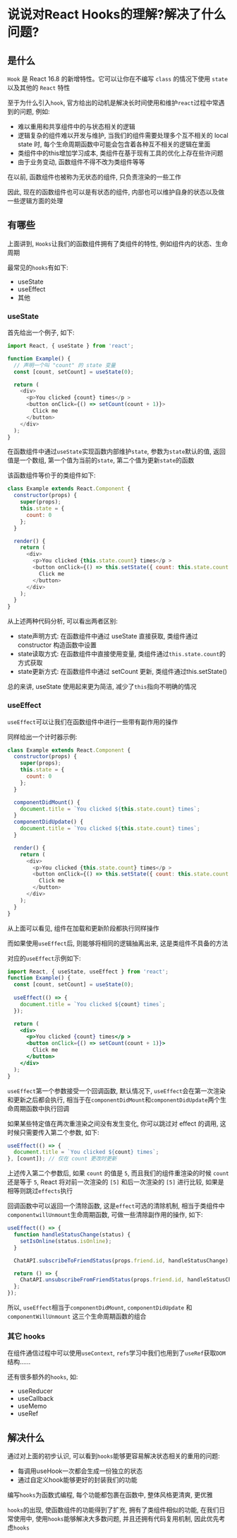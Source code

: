 # 说说对React Hooks的理解?解决了什么问题?

## 是什么

`Hook` 是 React 16.8 的新增特性。它可以让你在不编写 `class` 的情况下使用 `state` 以及其他的 `React` 特性

至于为什么引入`hook`, 官方给出的动机是解决长时间使用和维护`react`过程中常遇到的问题, 例如: 

- 难以重用和共享组件中的与状态相关的逻辑
- 逻辑复杂的组件难以开发与维护, 当我们的组件需要处理多个互不相关的 local state 时, 每个生命周期函数中可能会包含着各种互不相关的逻辑在里面
- 类组件中的this增加学习成本, 类组件在基于现有工具的优化上存在些许问题
- 由于业务变动, 函数组件不得不改为类组件等等

在以前, 函数组件也被称为无状态的组件, 只负责渲染的一些工作

因此, 现在的函数组件也可以是有状态的组件, 内部也可以维护自身的状态以及做一些逻辑方面的处理

## 有哪些

上面讲到, `Hooks`让我们的函数组件拥有了类组件的特性, 例如组件内的状态、生命周期

最常见的`hooks`有如下: 

- useState
- useEffect
- 其他

### useState

首先给出一个例子, 如下: 

```js
import React, { useState } from 'react';

function Example() {
  // 声明一个叫 "count" 的 state 变量
  const [count, setCount] = useState(0);

  return (
    <div>
      <p>You clicked {count} times</p >
      <button onClick={() => setCount(count + 1)}>
        Click me
      </button>
    </div>
  );
}
```

在函数组件中通过`useState`实现函数内部维护`state`, 参数为`state`默认的值, 返回值是一个数组, 第一个值为当前的`state`, 第二个值为更新`state`的函数

该函数组件等价于的类组件如下: 

```js
class Example extends React.Component {
  constructor(props) {
    super(props);
    this.state = {
      count: 0
    };
  }

  render() {
    return (
      <div>
        <p>You clicked {this.state.count} times</p >
        <button onClick={() => this.setState({ count: this.state.count + 1 })}>
          Click me
        </button>
      </div>
    );
  }
}
```

从上述两种代码分析, 可以看出两者区别: 

- state声明方式: 在函数组件中通过 useState 直接获取, 类组件通过constructor 构造函数中设置
- state读取方式: 在函数组件中直接使用变量, 类组件通过`this.state.count`的方式获取
- state更新方式: 在函数组件中通过 setCount 更新, 类组件通过this.setState()

总的来讲, useState 使用起来更为简洁, 减少了`this`指向不明确的情况

### useEffect

`useEffect`可以让我们在函数组件中进行一些带有副作用的操作

同样给出一个计时器示例: 

```js
class Example extends React.Component {
  constructor(props) {
    super(props);
    this.state = {
      count: 0
    };
  }

  componentDidMount() {
    document.title = `You clicked ${this.state.count} times`;
  }
  componentDidUpdate() {
    document.title = `You clicked ${this.state.count} times`;
  }

  render() {
    return (
      <div>
        <p>You clicked {this.state.count} times</p >
        <button onClick={() => this.setState({ count: this.state.count + 1 })}>
          Click me
        </button>
      </div>
    );
  }
}
```

从上面可以看见, 组件在加载和更新阶段都执行同样操作

而如果使用`useEffect`后, 则能够将相同的逻辑抽离出来, 这是类组件不具备的方法

对应的`useEffect`示例如下: 

```jsx
import React, { useState, useEffect } from 'react';
function Example() {
  const [count, setCount] = useState(0);
 
  useEffect(() => {
    document.title = `You clicked ${count} times`;
  });

  return (
    <div>
      <p>You clicked {count} times</p >
      <button onClick={() => setCount(count + 1)}>
        Click me
      </button>
    </div>
  );
}
```

`useEffect`第一个参数接受一个回调函数, 默认情况下, `useEffect`会在第一次渲染和更新之后都会执行, 相当于在`componentDidMount`和`componentDidUpdate`两个生命周期函数中执行回调

如果某些特定值在两次重渲染之间没有发生变化, 你可以跳过对 effect 的调用, 这时候只需要传入第二个参数, 如下: 

```js
useEffect(() => {
  document.title = `You clicked ${count} times`;
}, [count]); // 仅在 count 更改时更新
```

上述传入第二个参数后, 如果 `count` 的值是 `5`, 而且我们的组件重渲染的时候 `count` 还是等于 `5`, React 将对前一次渲染的 `[5]` 和后一次渲染的 `[5]` 进行比较, 如果是相等则跳过`effects`执行

回调函数中可以返回一个清除函数, 这是`effect`可选的清除机制, 相当于类组件中`componentwillUnmount`生命周期函数, 可做一些清除副作用的操作, 如下: 

```jsx
useEffect(() => {
  function handleStatusChange(status) {
    setIsOnline(status.isOnline);
  }

  ChatAPI.subscribeToFriendStatus(props.friend.id, handleStatusChange);

  return () => {
    ChatAPI.unsubscribeFromFriendStatus(props.friend.id, handleStatusChange);
  };
});
```

所以, `useEffect`相当于`componentDidMount`, `componentDidUpdate` 和 `componentWillUnmount` 这三个生命周期函数的组合



### 其它 hooks

在组件通信过程中可以使用`useContext`, `refs`学习中我们也用到了`useRef`获取`DOM`结构......

还有很多额外的`hooks`, 如: 

- useReducer
- useCallback
- useMemo
- useRef

## 解决什么

通过对上面的初步认识, 可以看到`hooks`能够更容易解决状态相关的重用的问题: 

- 每调用useHook一次都会生成一份独立的状态
- 通过自定义hook能够更好的封装我们的功能

编写`hooks`为函数式编程, 每个功能都包裹在函数中, 整体风格更清爽, 更优雅

`hooks`的出现, 使函数组件的功能得到了扩充, 拥有了类组件相似的功能, 在我们日常使用中, 使用`hooks`能够解决大多数问题, 并且还拥有代码复用机制, 因此优先考虑`hooks`
